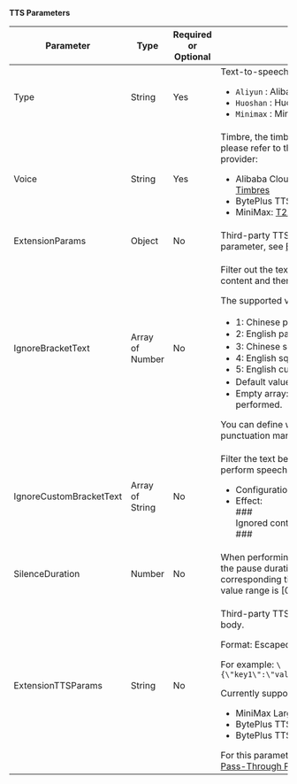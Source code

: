 **TTS Parameters**

| Parameter | Type | Required or Optional | Description   |
| ----------------------- | --------------- | -------- | ----- |
| Type                    | String          | Yes      | Text-to-speech (TTS) type. Optional: <ul><li>`Aliyun` : Alibaba Cloud TTS.</li><li>`Huoshan` : Huoshan Cloud TTS.</li><li>`Minimax` : MiniMax.</li></ul> |
| Voice                   | String          | Yes      | Timbre, the timbres supported by different TTS systems vary. For details, please refer to the official documentation of the corresponding cloud provider: <ul><li>Alibaba Cloud TTS: [Speech Synthesis - API Description - List of Timbres](https://help.aliyun.com/zh/isi/developer-reference/overview-of-speech-synthesis?spm=a2c4g.11186623.0.0.54de622dhrDXcY#5186fe1abb7ag)</li><li>BytePlus TTS: [Large Model Speech Synthesis - List of Timbres](https://www.volcengine.com/docs/6561/1257544)</li><li>MiniMax: [T2A v2 (Speech Generation) - API Description - ](https://platform.minimaxi.com/document/T2A%20V2?key=66719005a427f0c8a5701643#YqSh1KAoyms1WH4XJrdeIrrb)</li></ul>|
| ExtensionParams         | Object          | No       | Third-party TTS extension parameters. For the structure of this parameter, see [ExtensionParams](#extensionparams). |
| IgnoreBracketText       | Array of Number | No       | <p>Filter out the text within specified punctuation marks in the LLM return content and then perform speech synthesis.</p><p>The supported values and their meanings are as follows:</p><ul><li>1: Chinese parentheses（）</li><li>2: English parentheses ()</li><li>3: Chinese square brackets【】</li><li>4: English square brackets []</li><li>5: English curly brackets {}</li><li>Default value: [1, 2], which means filtering for （）、()</li><li>Empty array: Pass [], representing an empty value, no filtering will be performed.</li></ul><Note title="Note">You can define which content needs to be placed within the specified punctuation marks in [CustomAgentConfig > System](#customagentconfig) by yourself.</Note> |
| IgnoreCustomBracketText | Array of String | No       | <p>Filter the text between two identical contents in the LLM return, and then perform speech synthesis.</p><ul><li>Configuration: ["###"]</li><li>Effect:<br/>###<br/>Ignored content<br/>###</li></ul>    |
| SilenceDuration         | Number          | No       | When performing TTS based on ZEGOCLOUD sentence segmentation, the pause duration at the sentence break will additionally increase by the corresponding time. The default is 0, and the unit is in milliseconds. The value range is [0, 5000]. |
| ExtensionTTSParams      | String          | No       | <p>Third-party TTS request parameters, usually the third-party request body.</p><p>Format: Escaped JSON string.</p>For example: `\{\"key1\":\"value1\",\"key2\":\"value2\",\"key3\":0.1,\"key4\":1.0\}`<p>Currently supported third-party parameters:</p><ul><li>MiniMax Large Model TTS.</li><li>BytePlus TTS (Large Model Voice Synthesis API).</li><li>BytePlus TTS (Bidirectional Streaming API).</li></ul>For this parameter structure, see [ExtensionTTSParams (Descriptions of Pass-Through Parameters for Each Third-Party TTS)](#extensionttsparams-descriptions-of-pass-through-parameters-for-each-third-party-tts).    |
